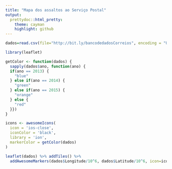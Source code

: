 ```yaml
---
title: "Mapa dos assaltos ao Serviço Postal"
output:
  prettydoc::html_pretty:
    theme: cayman
    highlight: github
---
```


```r
dados=read.csv(file="http://bit.ly/bancodedadosCorreios", encoding = "UTF-8")
```

```r
library(leaflet)

getColor <- function(dados) {
  sapply(dados$ano, function(ano) {
  if(ano == 2013) {
    "blue"
  } else if(ano == 2014) {
    "green"
  } else if(ano == 2015) {
    "orange"
  } else {
    "red"
  }})
}

icons <- awesomeIcons(
  icon = 'ios-close',
  iconColor = 'black',
  library = 'ion',
  markerColor = getColor(dados)
)

leaflet(dados) %>% addTiles() %>%
  addAwesomeMarkers(dados$Longitude/10^6, dados$Latitude/10^6, icon=icons, label=~as.character(ano))

```